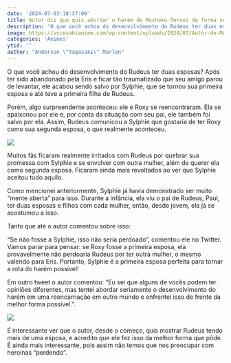 ```yaml
---
date: '2024-07-03:18:37:00'
title: Autor diz que quis abordar o harém de Mushoku Tensei de forma séria
description: 'O que você achou do desenvolvimento do Rudeus ter duas esposas? Após ter sido abandonado pela Eris e ficar tão traumatizado que seu amigo parou de levantar, ele acabou sendo salvo por Sylphie, que se tornou sua primeira esposa e até teve a primeira filha de Rudeus.'
image: https://vocesabianime.com/wp-content/uploads/2024/07/Autor-de-Mushoku-Tensei-diz-que-quis-abordar-o-harem-de-forma-seria.jpg
categories: 'Animes'
ytid: ''
author: "Anderson \"Yagasaki\" Marlon"
---
```


O que você achou do desenvolvimento do Rudeus ter duas esposas? Após ter sido abandonado pela Eris e ficar tão traumatizado que seu amigo parou de levantar, ele acabou sendo salvo por Sylphie, que se tornou sua primeira esposa e até teve a primeira filha de Rudeus.

Porém, algo surpreendente aconteceu: ele e Roxy se reencontraram. Ela se apaixonou por ele e, por conta da situação com seu pai, ele também foi salvo por ela. Assim, Rudeus comunicou a Sylphie que gostaria de ter Roxy como sua segunda esposa, o que realmente aconteceu.

![](https://vocesabianime.com/wp-content/uploads/2024/07/Mushoku-Tensei-rudeus-wifes.jpg)

Muitos fãs ficaram realmente irritados com Rudeus por quebrar sua promessa com Sylphie e se envolver com outra mulher, além de querer ela como segunda esposa. Ficaram ainda mais revoltados ao ver que Sylphie aceitou tudo aquilo.

Como mencionei anteriormente, Sylphie já havia demonstrado ser muito “mente aberta” para isso. Durante a infância, ela viu o pai de Rudeus, Paul, ter duas esposas e filhos com cada mulher, então, desde jovem, ela já se acostumou a isso.

Tanto que até o autor comentou sobre isso:

“Se não fosse a Sylphie, isso não seria perdoado”, comentou ele no Twitter. Vamos parar para pensar: se Roxy fosse a primeira esposa, ela provavelmente não perdoaria Rudeus por ter outra mulher, o mesmo valendo para Eris. Portanto, Sylphie é a primeira esposa perfeita para tornar a rota do harém possível!

Em outro tweet o autor comentou: “Eu sei que alguns de vocês podem ter opiniões diferentes, mas tentei abordar seriamente o desenvolvimento do harém em uma reencarnação em outro mundo e enfrentei isso de frente da melhor forma possível.”.

![](https://vocesabianime.com/wp-content/uploads/2024/07/autor-de-mushoku-tensei-fala-do-harem.png)

É interessante ver que o autor, desde o começo, quis mostrar Rudeus tendo mais de uma esposa, e acredito que ele fez isso da melhor forma que pôde. É ainda mais interessante, pois assim não temos que nos preocupar com heroínas “perdendo”.
